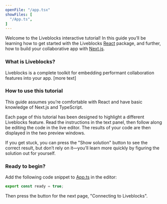 ```yaml
---
openFile: "/app.tsx"
showFiles: [
  "/App.ts",
]
---
```


Welcome to the Liveblocks interactive tutorial! In this guide you’ll be learning how to get started
with the Liveblocks [React](https://react.dev/) package, and further, how to build your collaborative app with [Next.js](https://nextjs.org/).

### What is Liveblocks?

Liveblocks is a complete toolkit for embedding performant collaboration features into your app. [more text]

### How to use this tutorial

<Banner title="Prerequisites">

This guide assumes you’re comfortable with React and have basic knowledge of Next.js and TypeScript.

</Banner>

Each page of this tutorial has been designed to highlight a different Liveblocks feature. Read the instructions in the
text panel, then follow along be editing the code in the live editor. The results of your code are then displayed
in the two preview windows.

If you get stuck, you can press the "Show solution" button to see the correct result, but don’t rely on it—you’ll learn
 more quickly by figuring the solution out for yourself.
 
### Ready to begin?
Add the following code snippet to [App.ts](#/App.ts) in the editor:

```ts
export const ready = true;
```

Then press the button for the next page, "Connecting to Liveblocks".

